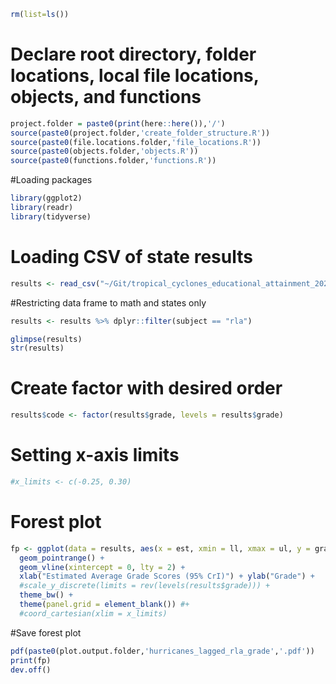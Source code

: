 ```r
rm(list=ls())
```

# Declare root directory, folder locations, local file locations, objects, and functions
```r
project.folder = paste0(print(here::here()),'/')
source(paste0(project.folder,'create_folder_structure.R'))
source(paste0(file.locations.folder,'file_locations.R'))
source(paste0(objects.folder,'objects.R'))
source(paste0(functions.folder,'functions.R'))
```

#Loading packages
```r
library(ggplot2)
library(readr)
library(tidyverse)
```

# Loading CSV of state results
```r
results <- read_csv("~/Git/tropical_cyclones_educational_attainment_2022/output/model_output/hurricane_did_lagged_grade_interaction.csv")
```

#Restricting data frame to math and states only 
```r
results <- results %>% dplyr::filter(subject == "rla")

glimpse(results)
str(results)
```

# Create factor with desired order
```r
results$code <- factor(results$grade, levels = results$grade)
```

# Setting x-axis limits
```r
#x_limits <- c(-0.25, 0.30)
```

# Forest plot
```r
fp <- ggplot(data = results, aes(x = est, xmin = ll, xmax = ul, y = grade)) + 
  geom_pointrange() + 
  geom_vline(xintercept = 0, lty = 2) + 
  xlab("Estimated Average Grade Scores (95% CrI)") + ylab("Grade") + 
  #scale_y_discrete(limits = rev(levels(results$grade))) + 
  theme_bw() + 
  theme(panel.grid = element_blank()) #+ 
  #coord_cartesian(xlim = x_limits)
```


#Save forest plot
```r
pdf(paste0(plot.output.folder,'hurricanes_lagged_rla_grade','.pdf'))
print(fp)
dev.off()
```


